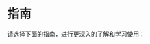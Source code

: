 
# 指南

请选择下面的指南，进行更深入的了解和学习使用：

<Cards>
  <Card
    title="Loader →"
    href="/guide/loader"
  />
  <Card
    title="Config →"
    href="/guide/config"
  />
  <Card
    title="Server →"
    href="/guide/server"
  />
  <Card
    title="Client →"
    href="/guide/client"
  />
  <Card
    title="Metadata →"
    href="/guide/metadata"
  />
  <Card
    title="Stream v2 →"
    href="/guide/stream-v2"
  />
  <Card
    title="Stream →"
    href="/guide/stream"
  />
  <Card
    title="Status →"
    href="/guide/status"
  />
  <Card
    title="Error →"
    href="/guide/error"
  />
  <Card
    title="Middleware →"
    href="/guide/middleware"
  />
  <Card
    title="Proto →"
    href="/guide/proto"
  />
</Cards>
